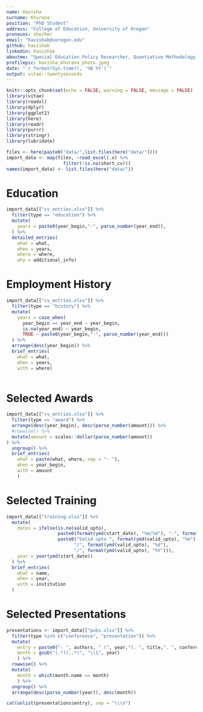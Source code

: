 ```yaml
---
name: Havisha
surname: Khurana
position: "PhD Student"
address: "College of Education, University of Oregon"
pronouns: she/her
email: "havishak@uoregon.edu"
github: havishak
linkedin: havishak
aboutme: "Special Education Policy Researcher, Quantiative Methodology, Data Enthusiast, Educator \\\n \\\nMy research focuses on access, discipline, and long-term outcomes for students with disabilities and other under-served populations in the US and India."
profilepic: havisha_khurana_photo.jpeg
date: "`r format(Sys.time(), '%B %Y')`"
output: vitae::twentyseconds
---
```


```r
knitr::opts_chunk$set(echo = FALSE, warning = FALSE, message = FALSE)
library(vitae)
library(readxl)
library(dplyr)
library(ggplot2)
library(here)
library(readr)
library(purrr)
library(stringr)
library(lubridate)
```

```r
files <- here(paste0("data/",list.files(here("data/"))))
import_data <- map(files, ~read_excel(.x) %>%
                     filter(!is.na(short_cv)))
names(import_data) <- list.files(here("data/"))
```

# Education

```r
import_data[["cv_entries.xlsx"]] %>%
  filter(type == "education") %>%
  mutate(
    years = paste0(year_begin,"-", parse_number(year_end)),
  ) %>%
  detailed_entries(
    what = what,
    when = years,
    where = where,
    why = additional_info)
```

# Employment History

```r
import_data[["cv_entries.xlsx"]] %>%
  filter(type == "history") %>%
  mutate(
    years = case_when(
      year_begin == year_end ~ year_begin,
      is.na(year_end) ~ year_begin,
      TRUE ~ paste0(year_begin,"-", parse_number(year_end)))
  ) %>%
  arrange(desc(year_begin)) %>%
  brief_entries(
    what = what,
    when = years,
    with = where)
  
```
<!-- # Researh Projects -->

<!-- ```{r} -->
<!-- import_data[["research_projects_details.xlsx"]] %>% -->
<!--   group_by(year_begin, pi) %>% -->
<!--   summarize( -->
<!--     project = reduce(project, paste, sep = " & "), -->
<!--       description = paste(pi,where,sep = ", ") -->
<!--   ) %>% -->
<!--   distinct() %>% -->
<!--   ungroup() %>% -->
<!--   arrange(desc(year_begin)) %>% -->
<!--   brief_entries( -->
<!--     what = project, -->
<!--     when = year_begin, -->
<!--     #with = pi, -->
<!--     with = description) -->
<!-- ``` -->

<!-- # Teaching -->

<!-- ```{r} -->
<!-- import_data[["courses_taught.xlsx"]] %>% -->
<!--   arrange(desc(academic_year), title) %>% -->
<!--   mutate( -->
<!--     class_type = paste0(str_to_title(mode), -->
<!--                         ", ",str_to_title(level),"-Level"), -->
<!--     class_type = ifelse(!is.na(seq),  -->
<!--                         paste0("Sequence of ", seq, " ", class_type, "Classes."), -->
<!--                         class_type), -->
<!--     class_type = ifelse(!is.na(role),  -->
<!--                         paste(class_type,role, sep = ": "), -->
<!--                         class_type) -->
<!--   ) %>% -->
<!--   brief_entries( -->
<!--     what = title, -->
<!--     when = academic_year, -->
<!--     with = class_type -->
<!--   ) -->

<!-- ``` -->


# Selected Awards

```r
import_data[["cv_entries.xlsx"]] %>%
  filter(type == "award") %>%
  arrange(desc(year_begin), desc(parse_number(amount))) %>%
  #rowwise() %>%
  mutate(amount = scales::dollar(parse_number(amount))
) %>%
  ungroup() %>%
  brief_entries(
    what = paste(what, where, sep = "- "),
    when = year_begin,
    with = amount
    )
```


# Selected Training

```r
import_data[["training.xlsx"]] %>%
  mutate(
    dates = ifelse(is.na(valid_upto), 
                   paste0(format(ymd(start_date), "%m/%d"), "-", format(ymd(end_date), "%m/%d"), "/", year(ymd(start_date))),
                   paste0("Valid upto ", format(ymd(valid_upto), "%m"), 
                         "/", format(ymd(valid_upto), "%d"), 
                         "/", format(ymd(valid_upto), "%Y"))),
    year = year(ymd(start_date))
  ) %>%
  brief_entries(
    what = name,
    when = year,
    with = institution
  )
```


<!-- # Grants -->

<!-- ```{r, results = "asis"} -->
<!-- grant <- import_data[["grants.xlsx"]] %>% -->
<!--   mutate( -->
<!--     entry = ifelse(!is.na(co_pi), -->
<!--     paste0(title, ". Role: ",role, " (With ", co_pi,")"), -->
<!--     paste0(title, ". ")), -->
<!--     entry = paste0("- ", entry, funding_agency,". (", str_to_title(type),").") -->
<!--     ) -->

<!-- cat(unlist(grant$entry), sep = "\\\n") -->
<!--   # brief_entries( -->
<!--   #   what = entry, -->
<!--   #   with = funding_agency, -->
<!--   #   when = str_to_title(type) -->
<!--   # ) -->
<!-- ``` -->

# Selected Presentations

```r
presentations <- import_data[["pubs.xlsx"]] %>%
  filter(type %in% c("conference", "presentation")) %>%
  mutate(
    entry = paste0("- ", authors, " (", year,"). ", title,". ", conference,". ", conf_loc,"."),
    month = gsub("(.*)(,.*)", "\\1", year)
    ) %>%
  rowwise() %>%
  mutate(
    month = which(month.name == month)
    ) %>%
  ungroup() %>%
  arrange(desc(parse_number(year)), desc(month))

cat(unlist(presentations$entry), sep = "\\\n")
```

